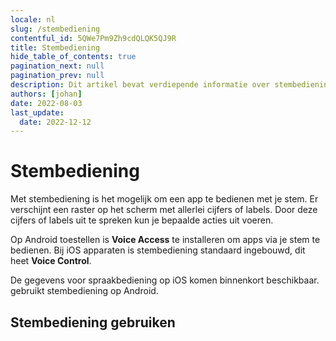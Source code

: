 ```yaml
---
locale: nl
slug: /stembediening
contentful_id: 5QWe7Pm9Zh9cdQLQK5QJ9R
title: Stembediening
hide_table_of_contents: true
pagination_next: null
pagination_prev: null
description: Dit artikel bevat verdiepende informatie over stembediening op Android en iOS.
authors: [johan]
date: 2022-08-03
last_update:
  date: 2022-12-12
---
```


# Stembediening

Met stembediening is het mogelijk om een app te bedienen met je stem. Er verschijnt een raster op het scherm met allerlei cijfers of labels. Door deze cijfers of labels uit te spreken kun je bepaalde acties uit voeren.

Op Android toestellen is **Voice Access** te installeren om apps via je stem te bedienen. Bij iOS apparaten is stembediening standaard ingebouwd, dit heet **Voice Control**.

<TwoColumnBlock>
  <LeftColumn>
    <ColumnRow>
      <TextBlock
        showBackgroundColor={true}>
        De gegevens voor spraakbediening op iOS komen binnenkort beschikbaar. 
        <CustomLink url="/nl/stats/stembediening" label="Meer over stembediening" external={false}/>
      </TextBlock>
    </ColumnRow>
  </LeftColumn>
  <RightColumn>
    <ColumnRow>
      <PercentageBlock
        metrics={[
          { title: 'Android - voice access metric', key: 'android-accessibility_is_voice_access_enabled-true', isPercentage: true }
        ]}
        linkLabel="Meer over stembediening"
        linkUrl="/nl/stats/stembediening">
        gebruikt stembediening op Android.
      </PercentageBlock>
    </ColumnRow>
  </RightColumn>
</TwoColumnBlock>

## Stembediening gebruiken

<LinkList title="List of voice control features" isHighlighted={true}>
  <LinkListItem url="/nl/docs/ios/functies/stembediening" title="Voice Control voor iOS" pageTitle="Voice Control: stembediening voor iOS" shortDescription="Dit artikel bevat verdiepende informatie over de stembediening Voice Control voor iOS." icon="/img/light/voiceaccess.svg" iconAlt="Voice Control icon"/>
  <LinkListItem url="/nl/docs/android/functies/stembediening" title="Voice Access voor Android" pageTitle="Voice Access: stembediening voor Android" shortDescription="Dit artikel bevat verdiepende informatie over de stembediening Voice Access voor Android." icon="/img/light/voiceaccess.svg" iconAlt="Voice Control icon"/>
</LinkList>
